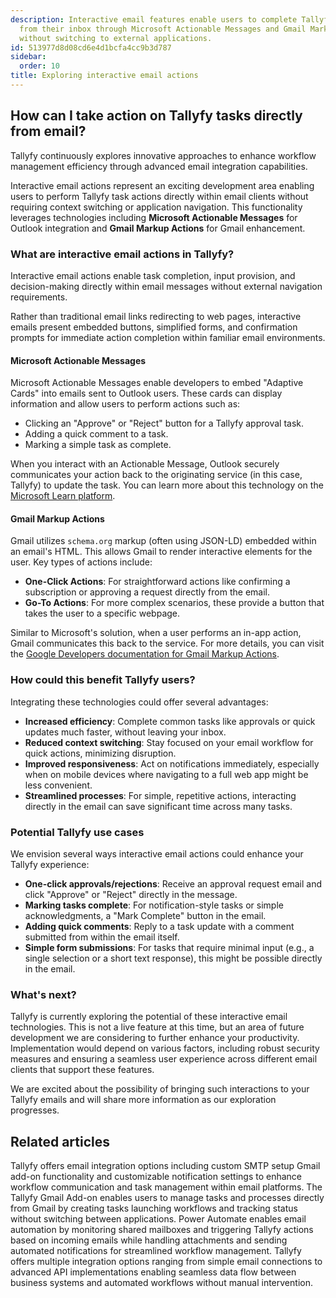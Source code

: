 ```yaml
---
description: Interactive email features enable users to complete Tallyfy tasks directly
  from their inbox through Microsoft Actionable Messages and Gmail Markup Actions
  without switching to external applications.
id: 513977d8d08cd6e4d1bcfa4cc9b3d787
sidebar:
  order: 10
title: Exploring interactive email actions
---
```


## How can I take action on Tallyfy tasks directly from email?

Tallyfy continuously explores innovative approaches to enhance workflow management efficiency through advanced email integration capabilities.

Interactive email actions represent an exciting development area enabling users to perform Tallyfy task actions directly within email clients without requiring context switching or application navigation. This functionality leverages technologies including **Microsoft Actionable Messages** for Outlook integration and **Gmail Markup Actions** for Gmail enhancement.

### What are interactive email actions in Tallyfy?

Interactive email actions enable task completion, input provision, and decision-making directly within email messages without external navigation requirements.

Rather than traditional email links redirecting to web pages, interactive emails present embedded buttons, simplified forms, and confirmation prompts for immediate action completion within familiar email environments.

#### Microsoft Actionable Messages

Microsoft Actionable Messages enable developers to embed "Adaptive Cards" into emails sent to Outlook users. These cards can display information and allow users to perform actions such as:
*   Clicking an "Approve" or "Reject" button for a Tallyfy approval task.
*   Adding a quick comment to a task.
*   Marking a simple task as complete.

When you interact with an Actionable Message, Outlook securely communicates your action back to the originating service (in this case, Tallyfy) to update the task. You can learn more about this technology on the [Microsoft Learn platform](https://learn.microsoft.com/en-us/outlook/actionable-messages/).

#### Gmail Markup Actions

Gmail utilizes `schema.org` markup (often using JSON-LD) embedded within an email's HTML. This allows Gmail to render interactive elements for the user. Key types of actions include:
*   **One-Click Actions**: For straightforward actions like confirming a subscription or approving a request directly from the email.
*   **Go-To Actions**: For more complex scenarios, these provide a button that takes the user to a specific webpage.

Similar to Microsoft's solution, when a user performs an in-app action, Gmail communicates this back to the service. For more details, you can visit the [Google Developers documentation for Gmail Markup Actions](https://developers.google.com/workspace/gmail/markup/actions/actions-overview).

### How could this benefit Tallyfy users?

Integrating these technologies could offer several advantages:

*   **Increased efficiency**: Complete common tasks like approvals or quick updates much faster, without leaving your inbox.
*   **Reduced context switching**: Stay focused on your email workflow for quick actions, minimizing disruption.
*   **Improved responsiveness**: Act on notifications immediately, especially when on mobile devices where navigating to a full web app might be less convenient.
*   **Streamlined processes**: For simple, repetitive actions, interacting directly in the email can save significant time across many tasks.

### Potential Tallyfy use cases

We envision several ways interactive email actions could enhance your Tallyfy experience:

*   **One-click approvals/rejections**: Receive an approval request email and click "Approve" or "Reject" directly in the message.
*   **Marking tasks complete**: For notification-style tasks or simple acknowledgments, a "Mark Complete" button in the email.
*   **Adding quick comments**: Reply to a task update with a comment submitted from within the email itself.
*   **Simple form submissions**: For tasks that require minimal input (e.g., a single selection or a short text response), this might be possible directly in the email.

### What's next?

Tallyfy is currently exploring the potential of these interactive email technologies. This is not a live feature at this time, but an area of future development we are considering to further enhance your productivity. Implementation would depend on various factors, including robust security measures and ensuring a seamless user experience across different email clients that support these features.

We are excited about the possibility of bringing such interactions to your Tallyfy emails and will share more information as our exploration progresses.


## Related articles
<CardGrid>
<LinkTitleCard header="<b>Integrations > Email and SMTP</b>" href="/products/pro/integrations/email/" > Tallyfy offers email integration options including custom SMTP setup Gmail add-on functionality and customizable notification settings to enhance workflow communication and task management within email platforms. </LinkTitleCard>
<LinkTitleCard header="<b>Email > Gmail add-on</b>" href="/products/pro/integrations/email/how-can-i-manage-my-tasks-with-tallyfys-gmail-add-on/" > The Tallyfy Gmail Add-on enables users to manage tasks and processes directly from Gmail by creating tasks launching workflows and tracking status without switching between applications. </LinkTitleCard>
<LinkTitleCard header="<b>Power Automate > Working with email automation in Power Automate</b>" href="/products/pro/integrations/middleware/power-automate/working-with-email-automation-in-power-automate/" > Power Automate enables email automation by monitoring shared mailboxes and triggering Tallyfy actions based on incoming emails while handling attachments and sending automated notifications for streamlined workflow management. </LinkTitleCard>
<LinkTitleCard header="<b>Pro > Integrations</b>" href="/products/pro/integrations/" > Tallyfy offers multiple integration options ranging from simple email connections to advanced API implementations enabling seamless data flow between business systems and automated workflows without manual intervention. </LinkTitleCard>
</CardGrid>